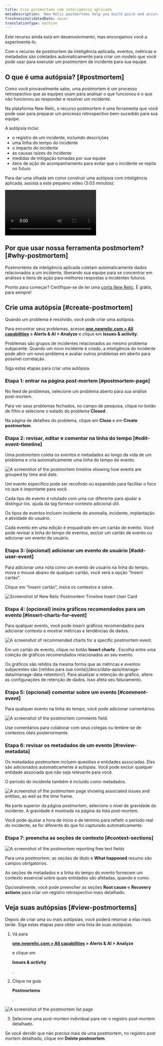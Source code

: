 ```yaml
---
title: Crie postmortems com inteligência aplicada
metaDescription: 'New Relic postmortems help you build quick and accurate postmortems by collecting events, metrics, and metadata automatically.'
freshnessValidatedDate: never
translationType: machine
---
```









<Callout title="Visualização pública">
  Este recurso ainda está em desenvolvimento, mas encorajamos você a experimentá-lo.
</Callout>

Com o recurso de postmortem da inteligência aplicada, eventos, métricas e metadados são coletados automaticamente para criar um modelo que você pode usar para executar um postmortem de incidente para sua equipe.

## O que é uma autópsia? [#postmortem]

Como você provavelmente sabe, uma postmortem é um processo retrospectivo que as equipes usam para analisar o que funcionou e o que não funcionou ao responder e resolver um incidente.

Na plataforma New Relic, o recurso postmortem é uma ferramenta que você pode usar para preparar um processo retrospectivo bem-sucedido para sua equipe.

A autópsia inclui:

* o registro de um incidente, incluindo descrições
* uma linha do tempo do incidente
* o impacto do incidente
* as causas raízes do incidente
* medidas de mitigação tomadas por sua equipe
* itens de ação de acompanhamento para evitar que o incidente se repita no futuro

Para dar uma olhada em como construir uma autópsia com inteligência aplicada, assista a este pequeno vídeo (3:03 minutos):

<Video
  type="wistia"
  id="b0jcdks8eb"
/>

## Por que usar nossa ferramenta postmortem? [#why-postmortem]

Postmortems de inteligência aplicada coletam automaticamente dados relacionados a um incidente, liberando sua equipe para se concentrar em análises e itens de ação para melhores respostas a incidentes futuros.

Pronto para começar? Certifique-se de ter uma [conta New Relic](https://newrelic.com/signup). É grátis, para sempre!

## Crie uma autópsia [#create-postmortem]

Quando um problema é resolvido, você pode criar uma autópsia.

Para encontrar seus problemas, acesse <DoNotTranslate>**[one.newrelic.com > All capabilities](https://one.newrelic.com/all-capabilities) > Alerts & AI > Analyze**</DoNotTranslate> e clique em <DoNotTranslate>**Issues & activity**</DoNotTranslate>.

Problemas são grupos de incidentes relacionados ao mesmo problema subjacente. Quando um novo incidente é criado, a inteligência do incidente pode abrir um novo problema e avaliar outros problemas em aberto para possível correlação.

Siga estas etapas para criar uma autópsia.

### Etapa 1: entrar na página post-mortem [#postmortem-page]

No feed de problemas, selecione um problema aberto para sua análise post-mortem.

Para ver seus problemas fechados, no campo de pesquisa, clique no botão de filtro e selecione o estado do problema <DoNotTranslate>**Closed**</DoNotTranslate> .

Na página de detalhes do problema, clique em <DoNotTranslate>**Close**</DoNotTranslate> e em <DoNotTranslate>**Create postmortem**</DoNotTranslate>.

### Etapa 2: revisar, editar e comentar na linha do tempo [#edit-event-timeline]

Uma postmortem coleta os eventos e metadados ao longo da vida de um problema e cria automaticamente uma linha do tempo do evento.

<img
  title="The postmortem timeline"
  alt="A screenshot of the postmortem timeline showing how events are grouped by time and date."
  src={accountsPostmortem1}
/>

<figcaption>
  Um evento específico pode ser recolhido ou expandido para facilitar o foco no que é importante para você.
</figcaption>

Cada tipo de evento é rotulado com uma cor diferente para ajudar a distingui-los. ajuda da tag fornece contexto adicional útil.

Os tipos de eventos incluem incidente de anomalia, incidente, implantação e atividade do usuário.

Cada evento em uma edição é enquadrado em um cartão de evento. Você pode revisar a linha do tempo de eventos, excluir um cartão de evento ou adicionar um evento de usuário.

### Etapa 3: (opcional) adicionar um evento de usuário [#add-user-event]

<Callout variant="tip">
  Para adicionar uma nota como um evento de usuário na linha do tempo, mova o mouse abaixo de qualquer cartão, você verá a opção “Inserir cartão”.
</Callout>

Clique em "Inserir cartão", insira os contextos e salve.

<img
  title="postmortem-2.png"
  alt="Screenshot of New Relic Postmortem Timeline Insert User Card"
  src={accountsPostmortem2}
/>

### Etapa 4: (opcional) insira gráficos recomendados para um evento [#insert-charts-for-event]

Para qualquer evento, você pode inserir gráficos recomendados para adicionar contexto e mostrar métricas e tendências de dados.

<img
  title="Postmortem recommended charts"
  alt="A screenshot of recommended charts for a specific postmortem event."
  src={accountsPostmortem3}
/>

Em um cartão de evento, clique no botão <DoNotTranslate>**Insert charts**</DoNotTranslate> . Escolha entre uma coleção de gráficos recomendados relacionados ao seu evento.

<Callout variant="important">
  Os gráficos são retidos da mesma forma que as métricas e eventos subjacentes são [retidos para sua conta](/docs/data-apis/manage-data/manage-data-retention/). Para atualizar a retenção do gráfico, altere as configurações de retenção de dados. Isso afeta seu faturamento.
</Callout>

### Etapa 5: (opcional) comentar sobre um evento [#comment-event]

Para qualquer evento na linha do tempo, você pode adicionar comentários.

<img
  title="Postmortem comments"
  alt="A screenshot of the postmortem comments field."
  src={accountsPostmortem4}
/>

<figcaption>
  Use comentários para colaborar com seus colegas ou lembre-se de contextos úteis posteriormente.
</figcaption>

### Etapa 6: revisar os metadados de um evento [#review-metadata]

Os metadados postmortem incluem questões e entidades associadas. Eles são adicionados automaticamente à autópsia. Você pode excluir qualquer entidade associada que não seja relevante para você.

O período do incidente também é incluído como metadados.

<img
  title="Postmortem metadata"
  alt="A screenshot of the postmortem page showing associated issues and entities, as well as the time frame."
  src={accountsPostmortem5}
/>

Na parte superior da página postmortem, selecione o nível de gravidade do incidente. A gravidade é mostrada na página da lista post-mortem.

Você pode ajustar a hora de início e de término para refletir o período real do incidente, se for diferente do que foi capturado automaticamente.

### Etapa 7: preencha as seções de contexto [#context-sections]

<img
  title="Postmortem context fields"
  alt="A screenshot of the postmortem reporting free text fields"
  src={accountsPostmortem6}
/>

Para uma postmortem, as seções de título e <DoNotTranslate>**What happened**</DoNotTranslate> resumo são campos obrigatórios.

As seções de metadados e a linha do tempo do evento fornecem um contexto essencial sobre quais entidades são afetadas, quando e como.

Opcionalmente, você pode preencher as seções <DoNotTranslate>**Root cause**</DoNotTranslate> e <DoNotTranslate>**Recovery actions**</DoNotTranslate> para criar um registro retrospectivo mais detalhado.

## Veja suas autópsias [#view-postmortems]

Depois de criar uma ou mais autópsias, você poderá retornar a elas mais tarde. Siga estas etapas para obter uma lista de suas autópsias.

1. Vá para

   <DoNotTranslate>**[one.newrelic.com > All capabilities](https://one.newrelic.com/all-capabilities) > Alerts & AI > Analyze**</DoNotTranslate>

   e clique em

   <DoNotTranslate>**Issues & activity**</DoNotTranslate>

   .

2. Clique na guia

   <DoNotTranslate>**Postmortems**</DoNotTranslate>

   .

<img
  title="Postmortem list page"
  alt="A screenshot of the postmortem list page"
  src={accountsPostmortemEdit}
/>

3. Selecione uma post-mortem individual para ver o registro post-mortem detalhado.

Se você decidir que não precisa mais de uma postmortem, no registro post mortem detalhado, clique em <DoNotTranslate>**Delete postmortem**</DoNotTranslate>.